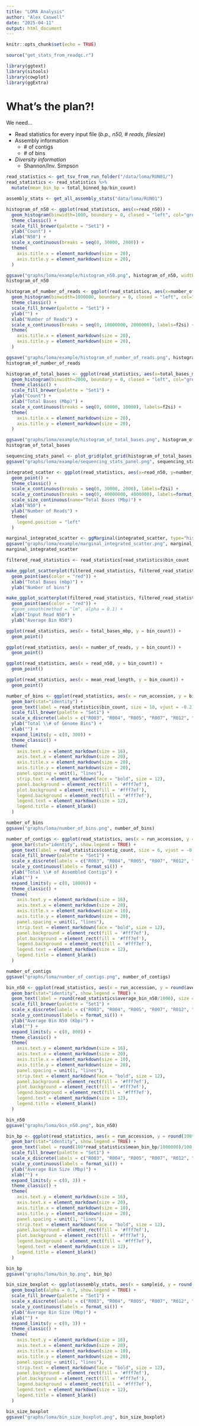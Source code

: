 ```yaml
---
title: "LOMA Analysis"
author: "Alex Caswell"
date: "2025-04-11"
output: html_document
---
```


```r
knitr::opts_chunk$set(echo = TRUE)
```

```r

source("get_stats_from_readqc.r")

library(ggtext)
library(sitools)
library(cowplot)
library(ggExtra)

```

# What's the plan?!

We need...

-   Read statistics for every input file (*b.p., n50, \# reads, filesize*)
-   Assembly information
    -   \# of contigs
    -   \# of bins
-   *Diversity information*
    -   Shannon/Inv. Simpson

```r

read_statistics <- get_tsv_from_run_folder("/data/loma/RUN01/")
read_statistics <- read_statistics %>%
  mutate(mean_bin_bp = total_binned_bp/bin_count)

```

```r

assembly_stats <- get_all_assembly_stats("data/loma/RUN01")

```

```r

histogram_of_n50 <- ggplot(read_statistics, aes(x=read_n50)) +
  geom_histogram(binwidth=1000, boundary = 0, closed = "left", col="grey") + 
  theme_classic() +
  scale_fill_brewer(palette = "Set1") + 
  ylab("Count") + 
  xlab("N50") + 
  scale_x_continuous(breaks = seq(0, 30000, 2000)) +
  theme(
    axis.title.x = element_markdown(size = 20),
    axis.title.y = element_markdown(size = 20),
  )

ggsave("graphs/loma/example/histogram_n50.png", histogram_of_n50, width = 2100, height = 1600, units="px")
histogram_of_n50

```

```r

histogram_of_number_of_reads <- ggplot(read_statistics, aes(x=number_of_reads)) +
  geom_histogram(binwidth=1000000, boundary = 0, closed = "left", col="grey") + 
  theme_classic() +
  scale_fill_brewer(palette = "Set1") + 
  ylab("") + 
  xlab("Number of Reads") + 
  scale_x_continuous(breaks = seq(0, 18000000, 2000000), labels=f2si) +
  theme(
    axis.title.x = element_markdown(size = 20),
    axis.title.y = element_markdown(size = 20),
  )

ggsave("graphs/loma/example/histogram_of_number_of_reads.png", histogram_of_number_of_reads, width = 2100, height = 1600, units="px")
histogram_of_number_of_reads

```


```r

histogram_of_total_bases <- ggplot(read_statistics, aes(x=total_bases_mbp)) +
  geom_histogram(binwidth=2000, boundary = 0, closed = "left", col="grey") + 
  theme_classic() +
  scale_fill_brewer(palette = "Set1") + 
  ylab("Count") + 
  xlab("Total Bases (Mbp)") + 
  scale_x_continuous(breaks = seq(0, 60000, 10000), labels=f2si) +
  theme(
    axis.title.x = element_markdown(size = 20),
    axis.title.y = element_markdown(size = 20),
  )

ggsave("graphs/loma/example/histogram_of_total_bases.png", histogram_of_total_bases, width = 2100, height = 1600, units="px")
histogram_of_total_bases

```

```r

sequencing_stats_panel <- plot_grid(plot_grid(histogram_of_total_bases, histogram_of_number_of_reads, labels=c("A", "B")), histogram_of_n50, ncol=1, labels=c("", "C"))
ggsave("graphs/loma/example/sequencing_stats_panel.png", sequencing_stats_panel, height=2100, width=3200, units="px")

```

```r

integrated_scatter <- ggplot(read_statistics, aes(x=read_n50, y=number_of_reads, size = total_bases_mbp)) +
  geom_point() + 
  theme_classic() +
  scale_x_continuous(breaks = seq(0, 30000, 2000), labels=f2si) +
  scale_y_continuous(breaks = seq(0, 40000000, 4000000), labels=format_si()) +
  scale_size_continuous(name="Total Bases (Mbp)") +
  xlab("N50") +
  ylab("Number of Reads") +
  theme(
    legend.position = "left"
  )

marginal_integrated_scatter <- ggMarginal(integrated_scatter, type="histogram")
ggsave("graphs/loma/example/marginal_integrated_scatter.png", marginal_integrated_scatter)
marginal_integrated_scatter
```

```r


filtered_read_statistics <- read_statistics[read_statistics$bin_count != 0,]

make_ggplot_scatterplot(filtered_read_statistics, filtered_read_statistics$total_bases_mbp, filtered_read_statistics$bin_count) + 
  geom_point(aes(color = "red")) + 
  xlab("Total Bases (mbp)") + 
  ylab("Number of bins")

make_ggplot_scatterplot(filtered_read_statistics, filtered_read_statistics$read_n50, filtered_read_statistics$average_bin_n50) + 
  geom_point(aes(color = "red")) + 
  #geom_smooth(method = "lm", alpha = 0.1) +
  xlab("Input Read N50") + 
  ylab("Average Bin N50")


```

```r


ggplot(read_statistics, aes(x = total_bases_mbp, y = bin_count)) + 
  geom_point()

ggplot(read_statistics, aes(x = number_of_reads, y = bin_count)) + 
  geom_point()

ggplot(read_statistics, aes(x = read_n50, y = bin_count)) + 
  geom_point()

ggplot(read_statistics, aes(x = mean_read_length, y = bin_count)) + 
  geom_point()

```


```r


number_of_bins <- ggplot(read_statistics, aes(x = run_accession, y = bin_count, fill = run_accession)) + 
  geom_bar(stat="identity") +
  geom_text(label = read_statistics$bin_count, size = 10, vjust = -0.2) +
  scale_fill_brewer(palette = "Set1") +
  scale_x_discrete(labels = c("R003", "R004", "R005", "R007", "R012", "R018")) +
  ylab("Total \\# of Genome Bins") +
  xlab("") +
  expand_limits(y = c(0, 300)) +
  theme_classic() +
  theme(
    axis.text.y = element_markdown(size = 16),
    axis.text.x = element_markdown(size = 20),
    axis.title.x = element_markdown(size = 20),
    axis.title.y = element_markdown(size = 20),
    panel.spacing = unit(1, "lines"),
    strip.text = element_markdown(face = "bold", size = 12),
    panel.background = element_rect(fill = '#fff7ef'),
    plot.background = element_rect(fill = '#fff7ef'),
    legend.background = element_rect(fill = '#fff7ef'),
    legend.text = element_markdown(size = 12),
    legend.title = element_blank()
  )

number_of_bins
ggsave("graphs/loma/number_of_bins.png", number_of_bins)

```


```r


number_of_contigs <- ggplot(read_statistics, aes(x = run_accession, y = contig_count, fill = run_accession)) + 
  geom_bar(stat="identity", show.legend = TRUE) +
  geom_text(label = read_statistics$contig_count, size = 6, vjust = -0.2) +
  scale_fill_brewer(palette = "Set1") +
  scale_x_discrete(labels = c("R003", "R004", "R005", "R007", "R012", "R018")) +
  scale_y_continuous(labels = format_si()) +
  ylab("Total \\# of Assembled Contigs") +
  xlab("") +
  expand_limits(y = c(0, 18000)) +
  theme_classic() +
  theme(
    axis.text.y = element_markdown(size = 16),
    axis.text.x = element_markdown(size = 20),
    axis.title.x = element_markdown(size = 10),
    axis.title.y = element_markdown(size = 20),
    panel.spacing = unit(1, "lines"),
    strip.text = element_markdown(face = "bold", size = 12),
    panel.background = element_rect(fill = '#fff7ef'),
    plot.background = element_rect(fill = '#fff7ef'),
    legend.background = element_rect(fill = '#fff7ef'),
    legend.text = element_markdown(size = 12),
    legend.title = element_blank()
  )

number_of_contigs
ggsave("graphs/loma/number_of_contigs.png", number_of_contigs)

```

```r


bin_n50 <- ggplot(read_statistics, aes(x = run_accession, y = round(average_bin_n50/1000), fill = run_accession)) + 
  geom_bar(stat="identity", show.legend = TRUE) +
  geom_text(label = round(read_statistics$average_bin_n50/1000), size = 6, vjust = -0.2) +
  scale_fill_brewer(palette = "Set1") +
  scale_x_discrete(labels = c("R003", "R004", "R005", "R007", "R012", "R018")) +
  scale_y_continuous(labels = format_si()) +
  ylab("Average Bin N50 (Kbp)") +
  xlab("") +
  expand_limits(y = c(0, 800)) +
  theme_classic() +
  theme(
    axis.text.y = element_markdown(size = 16),
    axis.text.x = element_markdown(size = 20),
    axis.title.x = element_markdown(size = 10),
    axis.title.y = element_markdown(size = 20),
    panel.spacing = unit(1, "lines"),
    strip.text = element_markdown(face = "bold", size = 12),
    panel.background = element_rect(fill = '#fff7ef'),
    plot.background = element_rect(fill = '#fff7ef'),
    legend.background = element_rect(fill = '#fff7ef'),
    legend.text = element_markdown(size = 12),
    legend.title = element_blank()
  )

bin_n50
ggsave("graphs/loma/bin_n50.png", bin_n50)

```

```r


bin_bp <- ggplot(read_statistics, aes(x = run_accession, y = round(100*mean_bin_bp/1000000)/100, fill = run_accession)) + 
  geom_bar(stat="identity", show.legend = TRUE) +
  geom_text(label = round(100*read_statistics$mean_bin_bp/1000000)/100, size = 6, vjust = -0.2) +
  scale_fill_brewer(palette = "Set1") +
  scale_x_discrete(labels = c("R003", "R004", "R005", "R007", "R012", "R018")) +
  scale_y_continuous(labels = format_si()) +
  ylab("Average Bin Size (Mbp)") +
  xlab("") +
  expand_limits(y = c(0, 3)) +
  theme_classic() +
  theme(
    axis.text.y = element_markdown(size = 16),
    axis.text.x = element_markdown(size = 20),
    axis.title.x = element_markdown(size = 10),
    axis.title.y = element_markdown(size = 20),
    panel.spacing = unit(1, "lines"),
    strip.text = element_markdown(face = "bold", size = 12),
    panel.background = element_rect(fill = '#fff7ef'),
    plot.background = element_rect(fill = '#fff7ef'),
    legend.background = element_rect(fill = '#fff7ef'),
    legend.text = element_markdown(size = 12),
    legend.title = element_blank()
  )

bin_bp
ggsave("graphs/loma/bin_bp.png", bin_bp)

```

```r

bin_size_boxplot <- ggplot(assembly_stats, aes(x = sampleid, y = round(100*assembly_length_bp/1000000)/100, fill=sampleid)) + 
  geom_boxplot(alpha = 0.7, show.legend = TRUE) +
  scale_fill_brewer(palette = "Set1") +
  scale_x_discrete(labels = c("R003", "R004", "R005", "R007", "R012", "R018")) +
  scale_y_continuous(labels = format_si()) +
  ylab("Average Bin Size (Mbp)") +
  xlab("") +
  expand_limits(y = c(0, 3)) +
  theme_classic() +
  theme(
    axis.text.y = element_markdown(size = 16),
    axis.text.x = element_markdown(size = 20),
    axis.title.x = element_markdown(size = 10),
    axis.title.y = element_markdown(size = 20),
    panel.spacing = unit(1, "lines"),
    strip.text = element_markdown(face = "bold", size = 12),
    panel.background = element_rect(fill = '#fff7ef'),
    plot.background = element_rect(fill = '#fff7ef'),
    legend.background = element_rect(fill = '#fff7ef'),
    legend.text = element_markdown(size = 12),
    legend.title = element_blank()
  )

bin_size_boxplot
ggsave("graphs/loma/bin_size_boxplot.png", bin_size_boxplot)

```
